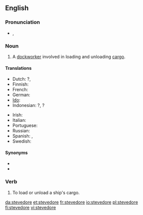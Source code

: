 ==English==
{{wikipedia}}

===Pronunciation===
* {{a|UK}} {{IPA|/ˈstiː.vəˌdɔː(ɹ)/}}, {{SAMPA|/"sti:.v@%dO:(r\)/}}

===Noun===
{{en-noun}}

# A [[dockworker]] involved in loading and unloading [[cargo]].

====Translations====
{{trans-top|dockworker involved in loading and unloading cargo.}}
* Dutch: {{t|nl|dokwerker|m}}?, {{t+|nl|stuwadoor|m}}
* Finnish: {{t+|fi|ahtaaja}}
* French: {{t+|fr|stevedore|m}}
* German: {{t|de|Hafenarbeiter|m}}
* [[Ido]]: {{t-|io|stivisto|xs=Ido}}
* Indonesian: {{t|id|buruh kapal|xs=Indonesian}}?, {{t-|id|kuli|xs=Indonesian}}?
{{trans-mid}}
* Irish: {{t-|ga|stíbheadóir|m|xs=Irish}}
* Italian: {{t-|it|stivatore|m}}
* Portuguese: {{t+|pt|estivador|m}}
* Russian: {{t|ru|грузчик|m|tr=grúzčik}}
* Spanish: {{t|es|estibador|m}}, {{t|es|arrumador|m}}
* Swedish: {{t|sv|stuvare|c}}
{{trans-bottom}}

====Synonyms====
* {{l|en|longshoreman}}
* {{l|en|docker}}

===Verb===
{{en-verb|stevedor|ing}}

# {{transitive}} To load or unload a ship's cargo.

[[da:stevedore]]
[[et:stevedore]]
[[fr:stevedore]]
[[io:stevedore]]
[[pl:stevedore]]
[[fi:stevedore]]
[[vi:stevedore]]